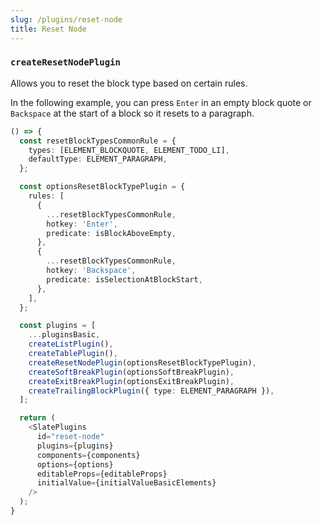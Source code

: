 ```yaml
---
slug: /plugins/reset-node
title: Reset Node
---
```


### `createResetNodePlugin`

Allows you to reset the block type based on certain rules.

In the following example, you can press `Enter` in an empty block quote or `Backspace` at the start of a block so it resets to a paragraph.

```ts live
() => {
  const resetBlockTypesCommonRule = {
    types: [ELEMENT_BLOCKQUOTE, ELEMENT_TODO_LI],
    defaultType: ELEMENT_PARAGRAPH,
  };

  const optionsResetBlockTypePlugin = {
    rules: [
      {
        ...resetBlockTypesCommonRule,
        hotkey: 'Enter',
        predicate: isBlockAboveEmpty,
      },
      {
        ...resetBlockTypesCommonRule,
        hotkey: 'Backspace',
        predicate: isSelectionAtBlockStart,
      },
    ],
  };

  const plugins = [
    ...pluginsBasic,
    createListPlugin(),
    createTablePlugin(),
    createResetNodePlugin(optionsResetBlockTypePlugin),
    createSoftBreakPlugin(optionsSoftBreakPlugin),
    createExitBreakPlugin(optionsExitBreakPlugin),
    createTrailingBlockPlugin({ type: ELEMENT_PARAGRAPH }),
  ];

  return (
    <SlatePlugins
      id="reset-node"
      plugins={plugins}
      components={components}
      options={options}
      editableProps={editableProps}
      initialValue={initialValueBasicElements}
    />
  );
}
```
